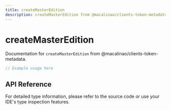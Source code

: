 ```yaml
---
title: createMasterEdition
description: createMasterEdition from @macalinao/clients-token-metadata
---
```


# createMasterEdition

Documentation for `createMasterEdition` from @macalinao/clients-token-metadata.

```typescript
// Example usage here
```

## API Reference

For detailed type information, please refer to the source code or use your IDE's type inspection features.
